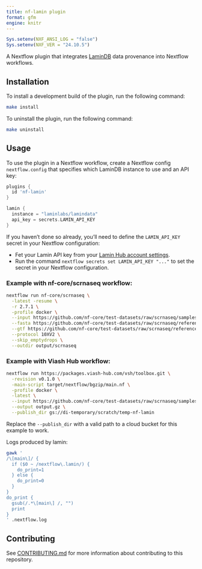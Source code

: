 ```yaml
---
title: nf-lamin plugin
format: gfm
engine: knitr
---
```


```r
Sys.setenv(NXF_ANSI_LOG = "false")
Sys.setenv(NXF_VER = "24.10.5")
```

A Nextflow plugin that integrates [LaminDB](https://github.com/laminlabs/lamindb) data provenance into Nextflow workflows.

## Installation

To install a development build of the plugin, run the following command:

```bash
make install
```

To uninstall the plugin, run the following command:

```bash
make uninstall
```

## Usage

To use the plugin in a Nextflow workflow, create a Nextflow config `nextflow.config` that specifies which LaminDB instance to use and an API key:

```groovy
plugins {
  id 'nf-lamin'
}

lamin {
  instance = "laminlabs/lamindata"
  api_key = secrets.LAMIN_API_KEY
}
```

:::{.callout-tip}
If you haven't done so already, you'll need to define the `LAMIN_API_KEY` secret in your Nextflow configuration:

* Fet your Lamin API key from your [Lamin Hub account settings](https://lamin.ai/settings).
* Run the command `nextflow secrets set LAMIN_API_KEY "..."` to set the secret in your Nextflow configuration.
:::


### Example with nf-core/scrnaseq workflow:

```bash
nextflow run nf-core/scrnaseq \
  -latest -resume \
  -r 2.7.1 \
  -profile docker \
  --input https://github.com/nf-core/test-datasets/raw/scrnaseq/samplesheet-2-0.csv \
  --fasta https://github.com/nf-core/test-datasets/raw/scrnaseq/reference/GRCm38.p6.genome.chr19.fa \
  --gtf https://github.com/nf-core/test-datasets/raw/scrnaseq/reference/gencode.vM19.annotation.chr19.gtf \
  --protocol 10XV2 \
  --skip_emptydrops \
  --outdir output/scrnaseq
```

### Example with Viash Hub workflow:

```bash
nextflow run https://packages.viash-hub.com/vsh/toolbox.git \
  -revision v0.1.0 \
  -main-script target/nextflow/bgzip/main.nf \
  -profile docker \
  -latest \
  --input https://github.com/nf-core/test-datasets/raw/scrnaseq/samplesheet-2-0.csv \
  --output output.gz \
  --publish_dir gs://di-temporary/scratch/temp-nf-lamin
```

:::{.callout-note}
Replace the `--publish_dir` with a valid path to a cloud bucket for this example to work.
:::

Logs produced by lamin:

```bash
gawk '
/\[main\]/ {
  if ($0 ~ /nextflow\.lamin/) {
    do_print=1
  } else {
    do_print=0
  }
}
do_print {
  gsub(/.*\[main\] /, "")
  print
}
' .nextflow.log
```

## Contributing

See [CONTRIBUTING.md](CONTRIBUTING.md) for more information about contributing to this repository.
